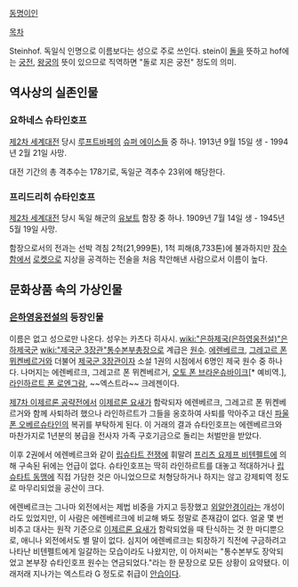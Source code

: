 [[동명이인]]

[[목차]]


Steinhof. 독일식 인명으로 이름보다는 성으로 주로 쓰인다. stein이 [[돌]]을 뜻하고 hof에는 [[궁전]], [[왕궁]]의 뜻이 있으므로 직역하면 "돌로 지은 궁전" 정도의 의미. 

== 역사상의 실존인물 ==
=== 요하네스 슈타인호프 ===
[[제2차 세계대전]] 당시 [[루프트바페]]의 [[슈퍼 에이스]]들 중 하나. 1913년 9월 15일 생 - 1994년 2월 21일 사망.

대전 기간의 총 격추수는 178기로, 독일군 격추수 23위에 해당한다.

=== 프리드리히 슈타인호프 ===
[[제2차 세계대전]] 당시 독일 해군의 [[유보트]] 함장 중 하나. 1909년 7월 14일 생 - 1945년 5월 19일 사망.

함장으로서의 전과는 선박 격침 2척(21,999톤), 1척 피해(8,733톤)에 불과하지만 [[잠수함]]에서 [[로켓]]으로 지상을 공격하는 전술을 처음 착안해낸 사람으로서 이름이 높다.

== 문화상품 속의 가상인물 ==
=== [[은하영웅전설]]의 등장인물 ===
이름은 없고 성으로만 나온다. 성우는 카츠다 히사시. [[wiki:"은하제국(은하영웅전설)"은하제국군]] [[wiki:"제국군 3장관"통수본부총장]]으로 계급은 [[원수]].
[[에렌베르크]], [[그레고르 폰 뮈켄베르거]]와 더불어 [[제국군 3장관]]이자 소설 1권의 시점에서 6명인 제국 원수 중 하나다. 나머지는 에렌베르크, 그레고르 폰 뮈켄베르거, [[오토 폰 브라운슈바이크]][* 예비역.], [[라인하르트 폰 로엔그람]], ~~엑스트라~~ 크레젠이다.

[[제7차 이제르론 공략전]]에서 [[이제르론 요새]]가 함락되자 에렌베르크, 그레고르 폰 뮈켄베르거와 함께 사퇴하려 했으나 라인하르트가 그들을 옹호하여 사퇴를 막아주고 대신 [[파울 폰 오베르슈타인]]의 복귀를 부탁하게 된다. 이 거래의 결과 슈타인호프는 에렌베르크와 마찬가지로 1년분의 봉급을 전사자 가족 구호기금으로 돌리는 처벌만을 받았다.

이후 2권에서 에렌베르크와 같이 [[립슈타트 전쟁]]에 휘말려 [[프리츠 요제프 비텐펠트]]에 의해 구속된 뒤에는 언급이 없다. 슈타인호프는 딱히 라인하르트를 대놓고 적대하거나 [[립슈타트 동맹]]에 직접 가담한 것은 아니었으므로 처형당하거나 하지는 않고 강제퇴역 정도로 마무리되었을 공산이 크다.

에렌베르크는 그나마 외전에서는 제법 비중을 가지고 등장했고 [[외알안경]]이라는 개성이라도 있었지만, 이 사람은 에렌베르크에 비교해 봐도 정말로 존재감이 없다. 얼굴 몇 번 비추고 대사는 원작 기준으로 [[이제르론 요새]]가 함락되었을 때 탄식하는 것 한 마디뿐으로, 애니나 외전에서도 별 말이 없다. 심지어 에렌베르크는 퇴장하기 직전에 구금하려고 나타난 비텐펠트에게 일갈하는 모습이라도 나왔지만, 이 아저씨는 "통수본부도 장악되었고 본부장 슈타인호프 원수는 연금되었다."라는 한 문장으로 모든 상황이 요약됐다. 이래저래 지나가는 엑스트라 G 정도로 취급이 [[안습]]이다.


